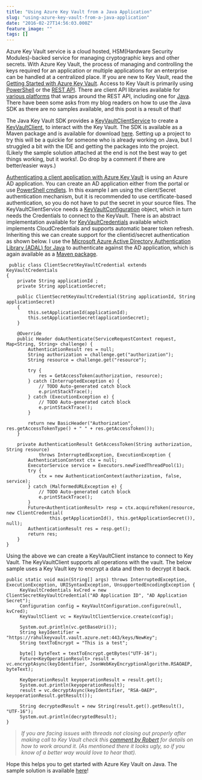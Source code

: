 ```yaml
---
title: "Using Azure Key Vault from a Java Application"
slug: "using-azure-key-vault-from-a-java-application"
date: "2016-02-27T14:56:03.000Z"
feature_image: ""
tags: []
---
```


Azure Key Vault service is a cloud hosted, HSM(Hardware Security Modules)-backed service for managing cryptographic keys and other secrets. With Azure Key Vault, the process of managing and controlling the keys required for an application or multiple applications for an enterprise can be handled at a centralized place. If you are new to Key Vault, read the [Getting Started with Azure Key Vault](__GHOST_URL__/blog/getting-started-with-azure-key-vault/). Access to Key Vault is primarily using [PowerShell](https://msdn.microsoft.com/en-us/library/dn868052.aspx) or the [REST API](https://msdn.microsoft.com/en-us/library/azure/dn903609.aspx). There are client API libraries available for [various platforms](https://github.com/Azure) that wraps around the REST API, including one for [Java](https://github.com/Azure/azure-sdk-for-java/tree/master/azure-keyvault). There have been some asks from my blog readers on how to use the Java SDK as there are no samples available, and this post is a result of that!

The Java Key Vault SDK provides a [KeyVaultClientService](https://github.com/Azure/azure-sdk-for-java/blob/8bd59520544cf7471f8b3c2e3f9e577e68ff2852/services/keyvault/azure-keyvault/src/main/java/com/microsoft/azure/keyvault/KeyVaultClientService.java) to create a [KeyVaultClient](https://github.com/Azure/azure-sdk-for-java/blob/8bd59520544cf7471f8b3c2e3f9e577e68ff2852/services/keyvault/azure-keyvault/src/main/java/com/microsoft/azure/keyvault/KeyVaultInternalClientImpl.java), to interact with the Key Vault. The SDK is available as a Maven package and is available for download [here](http://search.maven.org/#search%7Cga%7C1%7Ckeyvault). Setting up a project to try this will be a quickie for someone who is already working on Java, but I struggled a bit with the IDE and getting the packages into the project. (Likely the sample solution attached at the end is not the best way to get things working, but it works!. Do drop by a comment if there are better/easier ways.)

[Authenticating a client application with Azure Key Vault](__GHOST_URL__/blog/authenticating-a-client-application-with-azure-key-vault/) is using an Azure AD application. You can create an AD application either from the portal or use [PowerShell cmdlets](__GHOST_URL__/blog/how-the-deprecation-of-switch-azuremode-affects-azure-key-vault/). In this example I am using the client/Secret authentication mechanism, but it is recommended to use certificate-based authentication, so you do not have to put the secret in your source files. The KeyVaultClientService needs a [KeyVaultConfiguration](https://github.com/Azure/azure-sdk-for-java/blob/8bd59520544cf7471f8b3c2e3f9e577e68ff2852/services/keyvault/azure-keyvault/src/main/java/com/microsoft/azure/keyvault/KeyVaultConfiguration.java) object, which in turn needs the Credentials to connect to the KeyVault. There is an abstract implementation available for [KeyVaultCredentials](https://github.com/Azure/azure-sdk-for-java/blob/8bd59520544cf7471f8b3c2e3f9e577e68ff2852/services/keyvault/azure-keyvault/src/main/java/com/microsoft/azure/keyvault/authentication/KeyVaultCredentials.java) available which implements CloudCredentials and supports automatic bearer token refresh. Inheriting this we can create support for the clientid/secret authentication as shown below. I use the [Microsoft Azure Active Directory Authentication Library (ADAL) for Java](https://github.com/AzureAD/azure-activedirectory-library-for-java) to authenticate against the AD application, which is again available as a [Maven package](http://search.maven.org/#search%7Cga%7C1%7Cg%3A%22com.microsoft.aad%22).

     public class ClientSecretKeyVaultCredential extends KeyVaultCredentials
    {
    	private String applicationId ;
    	private String applicationSecret;
    
    	public ClientSecretKeyVaultCredential(String applicationId, String applicationSecret)
    	{
    		this.setApplicationId(applicationId);
    		this.setApplicationSecret(applicationSecret);
    	}
    
    	@Override
    	public Header doAuthenticate(ServiceRequestContext request, Map<String, String> challenge) {
    		AuthenticationResult res = null;
    		String authorization = challenge.get("authorization");
    		String resource = challenge.get("resource");
    
    		try {
    			res = GetAccessToken(authorization, resource);
    		} catch (InterruptedException e) {
    			// TODO Auto-generated catch block
    			e.printStackTrace();
    		} catch (ExecutionException e) {
    			// TODO Auto-generated catch block
    			e.printStackTrace();
    		}
    
    		return new BasicHeader("Authorization", res.getAccessTokenType() + " " + res.getAccessToken());
    	}
    
    	private AuthenticationResult GetAccessToken(String authorization, String resource)
    			throws InterruptedException, ExecutionException {
    		AuthenticationContext ctx = null;
    		ExecutorService service = Executors.newFixedThreadPool(1);
    		try {
    			ctx = new AuthenticationContext(authorization, false, service);
    		} catch (MalformedURLException e) {
    			// TODO Auto-generated catch block
    			e.printStackTrace();
    		}
    		Future<AuthenticationResult> resp = ctx.acquireToken(resource, new ClientCredential(
    				this.getApplicationId(), this.getApplicationSecret()), null);
    		AuthenticationResult res = resp.get();
    		return res;
    	}
    }
    
    

Using the above we can create a KeyVaultClient instance to connect to Key Vault. The KeyVaultClient supports all operations with the vault. The below sample uses a Key Vault key to encrypt a data and then to decrypt it back.

    public static void main(String[] args) throws InterruptedException, ExecutionException, URISyntaxException, UnsupportedEncodingException {
         KeyVaultCredentials kvCred = new ClientSecretKeyVaultCredential("AD Application ID", "AD Application Secret");
         Configuration config = KeyVaultConfiguration.configure(null, kvCred);
         KeyVaultClient vc = KeyVaultClientService.create(config);
    
         System.out.println(vc.getBaseUri());
         String keyIdentifier = "https://rahulkeyvault.vault.azure.net:443/keys/NewKey";
         String textToEncrypt = "This is a test";
    
         byte[] byteText = textToEncrypt.getBytes("UTF-16");
         Future<KeyOperationResult> result = vc.encryptAsync(keyIdentifier, JsonWebKeyEncryptionAlgorithm.RSAOAEP, byteText);
    
         KeyOperationResult keyoperationResult = result.get();
         System.out.println(keyoperationResult);
         result = vc.decryptAsync(keyIdentifier, "RSA-OAEP", keyoperationResult.getResult());
    
         String decryptedResult = new String(result.get().getResult(), "UTF-16");
         System.out.println(decryptedResult);
    }
    

> _If you are facing issues with threads not closing out properly after making call to Key Vault check this [comment by Robert](__GHOST_URL__/blog/using-azure-key-vault-from-a-java-application/#comment-2693376641) for details on how to work around it. (As mentioned there it looks ugly, so if you know of a better way would love to hear that)._

Hope this helps you to get started with Azure Key Vault on Java. The sample solution is available [here](https://github.com/rahulpnath/Blog/tree/master/AzureKeyVaultUsingJavaClient)!